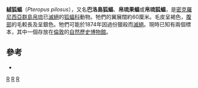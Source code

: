 {{Speciesbox 
| taxon = Pteropus pilosus
| status = EX
| status_system = iucn3.1
| status_ref = <ref name=iucn>{{IUCN2006|assessors=Chiroptera Specialist Group|year=1996|id=18749|title=Pteropus pilosus|downloaded=2006-05-11}}</ref>
| extinct = 1874年
| authority = ([[Knud_Andersen|K. Andersen]], 1908)
}}

'''絨狐蝠'''（''Pteropus pilosus''），又名'''巴洛島狐蝠'''、'''帛琉果蝠'''或'''帛琉狐蝠'''，是[[密克羅尼西亞群島|密克羅尼西亞群島]][[帛琉|帛琉]]已[[滅絕|滅絕]]的[[狐蝠科|狐蝠科]]動物。牠們的翼展闊約60厘米。毛皮呈褐色，[[腹部|腹部]]的毛較長及呈銀色。牠們可能於1874年因過份獵殺而[[滅絕|滅絕]]。現時已知有兩個標本，其中一個存放在[[倫敦|倫敦]]的[[自然歷史博物館|自然歷史博物館]]。

==參考==
{{reflist}}
* {{cite book en | author=Flannery, Tim & Schouten, Peter | title=A Gap in Nature: Discovering the World's Extinct Animals | publisher=Atlantic Monthly Press, New York | year=2001 | id=ISBN 0-87113-797-6}}
{{Taxonbar}}

[[Category:1908年描述的动物|R]]
[[Category:IUCN紅色名錄絕滅物種|R]]
[[Category:狐蝠屬|R]]